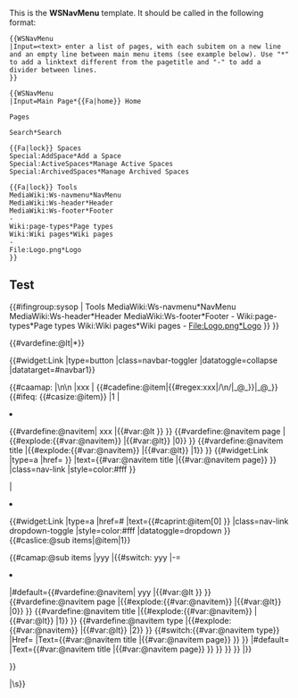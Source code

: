 <noinclude>
{{CSP alert}}
This is the '''WSNavMenu''' template. It should be called in the following format:

<pre>
{{WSNavMenu
|Input=<text> enter a list of pages, with each subitem on a new line and an empty line between main menu items (see example below). Use "*" to add a linktext different from the pagetitle and "-" to add a divider between lines.
}}
</pre>

<pre>
{{WSNavMenu
|Input=Main Page*{{Fa|home}} Home

Pages

Search*Search

{{Fa|lock}} Spaces
Special:AddSpace*Add a Space
Special:ActiveSpaces*Manage Active Spaces
Special:ArchivedSpaces*Manage Archived Spaces

{{Fa|lock}} Tools
MediaWiki:Ws-navmenu*NavMenu
MediaWiki:Ws-header*Header
MediaWiki:Ws-footer*Footer
-
Wiki:page-types*Page types
Wiki:Wiki pages*Wiki pages
-
File:Logo.png*Logo
}}
</pre>

==Test==
{{WSNavMenu
|Input=Main Page*{{Fa|home}} Home

Pages

Search*Search

{{#ifingroup:moderator,sysop |{{Fa|lock}} Spaces
Special:AddSpace*Add a Space
Special:ActiveSpaces*Manage Active Spaces
Special:ArchivedSpaces*Manage Archived Spaces
}}

{{#ifingroup:sysop |{{Fa|lock}} Tools
MediaWiki:Ws-navmenu*NavMenu
MediaWiki:Ws-header*Header
MediaWiki:Ws-footer*Footer
-
Wiki:page-types*Page types
Wiki:Wiki pages*Wiki pages
-
File:Logo.png*Logo
}}
}}

</noinclude><includeonly><!--
-->{{#vardefine:@lt|*}}<!--
  --><div class="navbar navbar-dark navbar-expand-md bg-primary mt-3 mt-md-0" ><!--
    -->{{#widget:Link |type=button |class=navbar-toggler |datatoggle=collapse |datatarget=#navbar1}}<!--
    --><div class="collapse navbar-collapse justify-content-between w-100" id="navbar1"><!--
      --><ul class="navbar-nav align-items-center"><!--
        -->{{#caamap: {{{Input|}}}  |\n\n |xxx |<!--
        -->{{#cadefine:@item|{{#regex:xxx|/\n/|_@_}}|_@_}}<!--
        -->{{#ifeq: {{#casize:@item}} |1<!--
        -->|<!--
        --><li class="nav-item"><!--
          -->{{#vardefine:@navitem| xxx |{{#var:@lt }} }}<!--
          -->{{#vardefine:@navitem page |{{#explode:{{#var:@navitem}} |{{#var:@lt}} |0}} }}<!--
          -->{{#vardefine:@navitem title |{{#explode:{{#var:@navitem}} |{{#var:@lt}} |1}} }}<!--
          -->{{#widget:Link |type=a<!--
          -->|href={{fullurl:{{#var:@navitem page}} }}<!--
          -->|text={{#var:@navitem title |{{#var:@navitem page}} }}<!--
          -->|class=nav-link<!--
          -->|style=color:#fff<!--
        -->}}<!--
        --></li><!--
        -->|<!--
        --><li class="nav-item dropdown"><!--
          -->{{#widget:Link |type=a<!--
          -->|href=#<!--
          -->|text={{#caprint:@item[0] }} <!--
          --><b class="caret"><!--
          --></b><!--
          -->|class=nav-link dropdown-toggle<!--
          -->|style=color:#fff<!--
          -->|datatoggle=dropdown<!--
          -->}}<!--
          -->{{#caslice:@sub items|@item|1}}<!--
          --><ul class="dropdown-menu" role="menu" aria-labelledby=""><!--
            -->{{#camap:@sub items |yyy <!--
            -->|{{#switch: yyy<!--
            -->|-=<!--
            --><li class="divider"><!--
            --></li><!--
            -->|#default={{#vardefine:@navitem| yyy |{{#var:@lt }} }}<!--
              -->{{#vardefine:@navitem page |{{#explode:{{#var:@navitem}} |{{#var:@lt}} |0}} }}<!--
              -->{{#vardefine:@navitem title |{{#explode:{{#var:@navitem}} |{{#var:@lt}} |1}} }}<!--
              -->{{#vardefine:@navitem type |{{#explode:{{#var:@navitem}} |{{#var:@lt}} |2}} }}<!--
              -->{{#switch:{{#var:@navitem type}} <!--
              -->|Href={{Dropdown link<!--
                -->|Href={{#var:@navitem page}}<!--
                -->|Text={{#var:@navitem title |{{#var:@navitem page}} }}<!--
                -->}}<!--
              -->|#default={{Dropdown link<!--
                -->|Page={{#var:@navitem page}}<!--
                -->|Text={{#var:@navitem title |{{#var:@navitem page}} }}<!--
                -->}}<!-- 
              -->}}<!--
            -->}}<!--
            -->|}}<!--
          --></ul><!--
        --></li><!--
        -->}}<!--
      --></li>|\s}}<!--
    --></ul><!-- 
    --><div class="d-flex justify-conent-end"><!--
       -->{{Login button}}<!-- 
    --></div><!-- 
 --></div><!--
--></div><!--
--></includeonly>